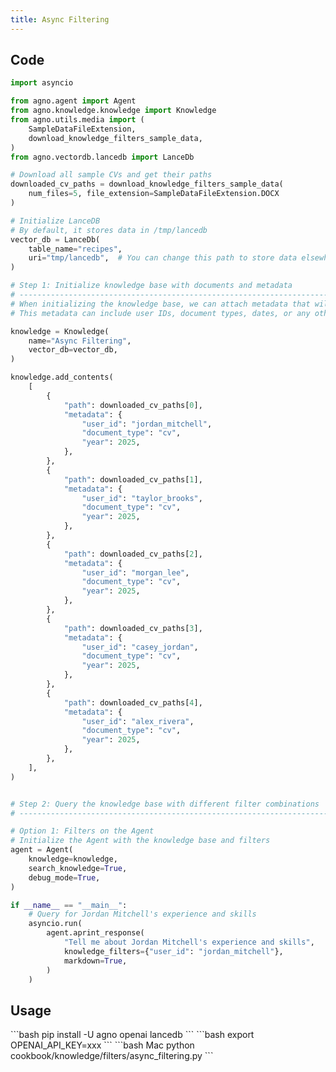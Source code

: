 ```yaml
---
title: Async Filtering
---
```


## Code

```python
import asyncio

from agno.agent import Agent
from agno.knowledge.knowledge import Knowledge
from agno.utils.media import (
    SampleDataFileExtension,
    download_knowledge_filters_sample_data,
)
from agno.vectordb.lancedb import LanceDb

# Download all sample CVs and get their paths
downloaded_cv_paths = download_knowledge_filters_sample_data(
    num_files=5, file_extension=SampleDataFileExtension.DOCX
)

# Initialize LanceDB
# By default, it stores data in /tmp/lancedb
vector_db = LanceDb(
    table_name="recipes",
    uri="tmp/lancedb",  # You can change this path to store data elsewhere
)

# Step 1: Initialize knowledge base with documents and metadata
# ------------------------------------------------------------------------------
# When initializing the knowledge base, we can attach metadata that will be used for filtering
# This metadata can include user IDs, document types, dates, or any other attributes

knowledge = Knowledge(
    name="Async Filtering",
    vector_db=vector_db,
)

knowledge.add_contents(
    [
        {
            "path": downloaded_cv_paths[0],
            "metadata": {
                "user_id": "jordan_mitchell",
                "document_type": "cv",
                "year": 2025,
            },
        },
        {
            "path": downloaded_cv_paths[1],
            "metadata": {
                "user_id": "taylor_brooks",
                "document_type": "cv",
                "year": 2025,
            },
        },
        {
            "path": downloaded_cv_paths[2],
            "metadata": {
                "user_id": "morgan_lee",
                "document_type": "cv",
                "year": 2025,
            },
        },
        {
            "path": downloaded_cv_paths[3],
            "metadata": {
                "user_id": "casey_jordan",
                "document_type": "cv",
                "year": 2025,
            },
        },
        {
            "path": downloaded_cv_paths[4],
            "metadata": {
                "user_id": "alex_rivera",
                "document_type": "cv",
                "year": 2025,
            },
        },
    ],
)


# Step 2: Query the knowledge base with different filter combinations
# ------------------------------------------------------------------------------

# Option 1: Filters on the Agent
# Initialize the Agent with the knowledge base and filters
agent = Agent(
    knowledge=knowledge,
    search_knowledge=True,
    debug_mode=True,
)

if __name__ == "__main__":
    # Query for Jordan Mitchell's experience and skills
    asyncio.run(
        agent.aprint_response(
            "Tell me about Jordan Mitchell's experience and skills",
            knowledge_filters={"user_id": "jordan_mitchell"},
            markdown=True,
        )
    )
```

## Usage

<Steps>
  <Step title="Install libraries">
    ```bash
    pip install -U agno openai lancedb
    ```
  </Step>   
  <Step title="Set environment variables">
    ```bash
    export OPENAI_API_KEY=xxx
    ```
  </Step>

  <Step title="Run the example">
    <CodeGroup>
    ```bash Mac
    python cookbook/knowledge/filters/async_filtering.py
    ```
    </CodeGroup>
  </Step>
</Steps>    